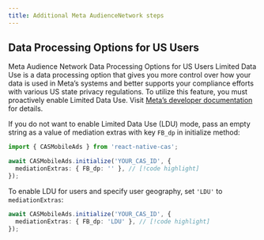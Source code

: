 ```yaml
---
title: Additional Meta AudienceNetwork steps
---
```


## Data Processing Options for US Users
Meta Audience Network Data Processing Options for US Users Limited Data Use is a data processing option that gives you more control over how your data is used in Meta’s systems and better supports your compliance efforts with various US state privacy regulations. To utilize this feature, you must proactively enable Limited Data Use.
Visit [Meta’s developer documentation](https://developers.facebook.com/docs/marketing-apis/data-processing-options) for details.

If you do not want to enable Limited Data Use (LDU) mode, pass an empty string as a value of mediation extras with key `FB_dp` in initialize method:
```ts
import { CASMobileAds } from 'react-native-cas';

await CASMobileAds.initialize('YOUR_CAS_ID', {
  mediationExtras: { FB_dp: '' }, // [!code highlight]
});

```
To enable LDU for users and specify user geography, set `'LDU'` to `mediationExtras`:

```ts
await CASMobileAds.initialize('YOUR_CAS_ID', {
  mediationExtras: { FB_dp: 'LDU' }, // [!code highlight]
});

```
